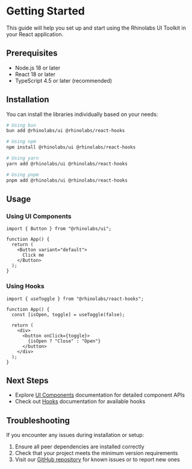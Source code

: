 # Getting Started

This guide will help you set up and start using the Rhinolabs UI Toolkit in your React application.

## Prerequisites

- Node.js 18 or later
- React 18 or later
- TypeScript 4.5 or later (recommended)

## Installation

You can install the libraries individually based on your needs:

```bash
# Using bun
bun add @rhinolabs/ui @rhinolabs/react-hooks

# Using npm
npm install @rhinolabs/ui @rhinolabs/react-hooks

# Using yarn
yarn add @rhinolabs/ui @rhinolabs/react-hooks

# Using pnpm
pnpm add @rhinolabs/ui @rhinolabs/react-hooks
```

## Usage

### Using UI Components

```tsx
import { Button } from "@rhinolabs/ui";

function App() {
  return (
    <Button variant="default">
      Click me
    </Button>
  );
}
```

### Using Hooks

```tsx
import { useToggle } from "@rhinolabs/react-hooks";

function App() {
  const [isOpen, toggle] = useToggle(false);

  return (
    <div>
      <button onClick={toggle}>
        {isOpen ? "Close" : "Open"}
      </button>
    </div>
  );
}
```

## Next Steps

- Explore [UI Components](/ui) documentation for detailed component APIs
- Check out [Hooks](/hooks) documentation for available hooks

## Troubleshooting

If you encounter any issues during installation or setup:

1. Ensure all peer dependencies are installed correctly
2. Check that your project meets the minimum version requirements
3. Visit our [GitHub repository](https://github.com/rhinolabs/ui-toolkit) for known issues or to report new ones
